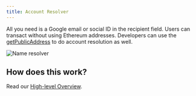 ```yaml
---
title: Account Resolver
---
```


All you need is a Google email or social ID in the recipient field. Users can
transact without using Ethereum addresses. Developers can use the
[getPublicAddress](https://docs.tor.us/api-reference/address-resolver#getpublicaddress)
to do account resolution as well.

![Name resolver](../../../static/assets/nameresolver.png)

## How does this work?

Read our [High-level Overview](../../how-torus-works/system-architecture).
